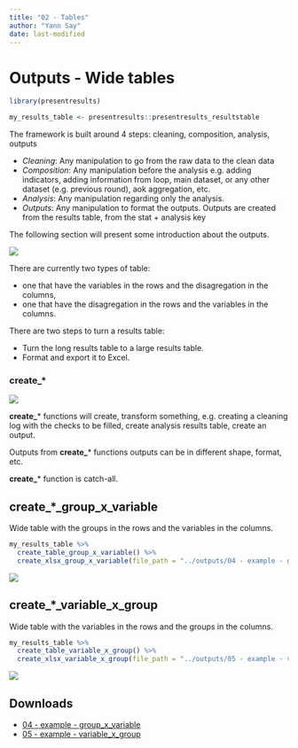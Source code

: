 ```yaml
---
title: "02 - Tables"
author: "Yann Say"
date: last-modified
---
```

# Outputs - Wide tables

```r
library(presentresults)

my_results_table <- presentresults::presentresults_resultstable
```

The framework is built around 4 steps: cleaning, composition, analysis, outputs

-   *Cleaning*: Any manipulation to go from the raw data to the clean data
-   *Composition*: Any manipulation before the analysis e.g. adding indicators, adding information from loop, main dataset, or any other dataset (e.g. previous round), aok aggregation, etc.
-   *Analysis*: Any manipulation regarding only the analysis. 
-   *Outputs*: Any manipulation to format the outputs. Outputs are created from the results table, from the stat + analysis key

The following section will present some introduction about the outputs.

![](../config/images/step - outputs.png)

There are currently two types of table: 

- one that have the variables in the rows and the disagregation in the columns,
- one that have the disagregation in the rows and the variables in the columns.

There are two steps to turn a results table:

- Turn the long results table to a large results table.
- Format and export it to Excel.

::: {.callout-tip appearance="minimal"}
### create\_\*

![](../config/images/verb - create.png)

**create_**\* functions will create, transform something, e.g. creating a cleaning log with the checks to be filled, create analysis results table, create an output.

Outputs from **create_**\* functions outputs can be in different shape, format, etc. 

**create_**\* function is catch-all.
:::

## create_*_group_x_variable

Wide table with the groups in the rows and the variables in the columns.

```r
my_results_table %>% 
  create_table_group_x_variable() %>% 
  create_xlsx_group_x_variable(file_path = "../outputs/04 - example - group_x_variable.xlsx", overwrite = T)
```

![](../config/images/table group x variables.png)

## create_*_variable_x_group

Wide table with the variables in the rows and the groups in the columns.

```r
my_results_table %>% 
  create_table_variable_x_group() %>%
  create_xlsx_variable_x_group(file_path = "../outputs/05 - example - variable_x_group.xlsx", overwrite = T)
```

![](../config/images/table variables x group.png)

## Downloads

- [04 - example - group_x_variable](../outputs/04 - example - group_x_variable.xlsx)
- [05 - example - variable_x_group](../outputs/05 - example - variable_x_group.xlsx)
